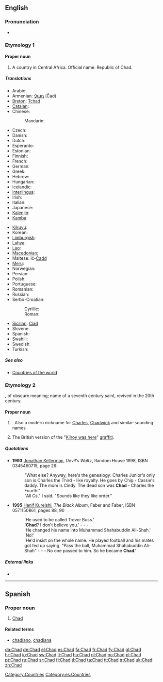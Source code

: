 {{also|chad}}
==English==
{{wikipedia}}

===Pronunciation===
* {{IPA|/tʃæd/}}
*: {{rhymes|æd}}

===Etymology 1===
{{etystub}}

====Proper noun====
{{en-proper noun}}

# A country in Central Africa. Official name: Republic of Chad.

=====Translations=====
{{trans-top|country in central Africa}}
* Arabic: {{t-|ar|تشاد|m|tr=tshaad}}
* Armenian: [[Չադ]] (Čad)
* [[Breton]]: [[Tchad]]
* [[Catalan]]: {{t|ca|Txad|m}}
* Chinese:
*: Mandarin: {{t-|cmn|乍得|tr=Zhàdé|sc=Hani}}
* Czech: {{t+|cs|Čad|m}}
* Danish: {{t+|da|Tchad}}
* Dutch: {{t+|nl|Tsjaad}}
* Esperanto: {{t-|eo|Ĉado|xs=Esperanto}}
* Estonian: {{t+|et|Tšaad}}
* Finnish: {{t+|fi|Tšad}}
* French: {{t+|fr|Tchad}}
* German: {{t+|de|Tschad}}
* Greek: {{t+|el|Τσαντ}}
* Hebrew: {{t|he|צ'אד|tr=chad}}
* Hungarian: {{t+|hu|Csád}}
* Icelandic: {{t+|is|Tsjad|n}}
* [[Interlingua]]: {{t-|ia|Chad|xs=Interlingua}}
* Irish: {{t-|ga|Sead|m|xs=Irish}}
* Italian: {{t-|it|Ciad}}
* Japanese: {{t+|ja|チャド|tr=Chado}}
* [[Kalenjin]]: {{tø|kln|Chad}}
* [[Kamba]]: {{tø|kam|Chad}}
{{trans-mid}}
* [[Kikuyu]]: {{tø|ki|Chad}}
* Korean: {{t+|ko|차드|tr=Chadeu|sc=Hang}}
* [[Limburgish]]: {{t-|li|Tchad|xs=Limburgish}}
* [[Luhya]]: {{tø|luy|Chad}}
* [[Luo]]: {{tø|luo|Chad}}
* [[Macedonian]]: {{t+|mk|Чад|m|tr=Čad}}
* Maltese: iċ-[[Ċadd]]
* [[Meru]]: {{tø|mer|Chad}}
* Norwegian: {{t+|no|Tsjad}}
* Persian: {{t|fa|چاد|sc=fa-Arab}}
* Polish: {{t+|pl|Czad}}
* Portuguese: {{t+|pt|Chade}}
* Romanian: {{t-|ro|Ciad|n}}
* Russian: {{t+|ru|Чад|m|tr=Čad}}
* Serbo-Croatian:
*: Cyrillic: {{t|sh|Чад|m|alt=Ча̑д|sc=Cyrl|xs=Serbo-Croatian}}
*: Roman: {{t|sh|Čad|m|alt=Čȃd|xs=Serbo-Croatian}}
* [[Sicilian]]: [[Ciad]] {{m}}
* Slovene: {{t+|sl|Čad|m}}
* Spanish: {{t+|es|Chad}}
* Swahili: {{t+|sw|Chadi|xs=Swahili}}
* Swedish: {{t+|sv|Tchad}}
* Turkish: {{t+|tr|Çad}}
{{trans-bottom}}

=====See also=====
* [[Appendix:Countries of the world|Countries of the world]]

===Etymology 2===
{{etyl|ang}} {{term|Ceadda|lang=ang}}, of obscure meaning; name of a seventh century saint, revived in the 20th century.

====Proper noun====
{{en-proper noun}}

# {{given name|male|from=Old English}}. Also a modern nickname for [[Charles]], [[Chadwick]] and similar-sounding names
# {{British}} The British version of the "[[Kilroy was here]]" [[graffiti]].

=====Quotations=====
* '''1993''' [[w:Jonathan Kellerman|Jonathan Kellerman]], ''Devil's Waltz'', Random House 1998, ISBN 0345460715, page 26:
*: "What else? Anyway, here's the genealogy: Charles Junior's only son is Charles the Third - like royalty. He goes by Chip - Cassie's daddy. The mom is Cindy. The dead son was '''Chad''' - Charles the Fourth."
*: "All Cs," I said. "Sounds like they like order."
* '''1995''' [[w:Hanif Kureishi|Hanif Kureishi]], ''The Black Album'', Faber and Faber, ISBN 0571150861, pages 88, 90
*: 'He used to be called Trevor Buss.'
*: ''''Chad'''? I don't believe you.' - - -
*: 'He changed his name into Muhammad Shahabuddin Ali-Shah.'
*: 'No!'
*: 'He'd insist on the whole name. He played football and his mates got fed up saying, "Pass the ball, Muhammad Shahabuddin Ali-Shah" - - - No one passed to him. So he became '''Chad'''.'

=====External links=====
* {{pedialite|Chad (graffiti)}}

[[Category:Countries]]

----

==Spanish==
{{wikipedia|lang=es}}

===Proper noun===
{{es-proper noun}}

# [[#English|Chad]]

====Related terms====
* [[chadiano]], [[chadiana]]

[[Category:es:Countries]]

[[da:Chad]]
[[de:Chad]]
[[el:Chad]]
[[es:Chad]]
[[fa:Chad]]
[[fr:Chad]]
[[fy:Chad]]
[[gl:Chad]]
[[hr:Chad]]
[[io:Chad]]
[[sw:Chad]]
[[lt:Chad]]
[[hu:Chad]]
[[nl:Chad]]
[[no:Chad]]
[[pl:Chad]]
[[pt:Chad]]
[[ru:Chad]]
[[sr:Chad]]
[[fi:Chad]]
[[tl:Chad]]
[[ta:Chad]]
[[tt:Chad]]
[[tr:Chad]]
[[uk:Chad]]
[[zh:Chad]]